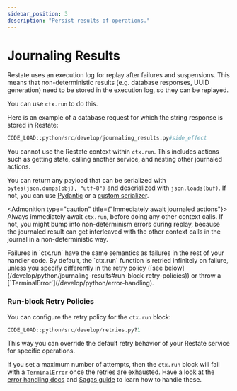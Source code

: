 ```yaml
---
sidebar_position: 3
description: "Persist results of operations."
---
```



# Journaling Results

Restate uses an execution log for replay after failures and suspensions.
This means that non-deterministic results (e.g. database responses, UUID generation) need to be stored in the execution log, so they can be replayed.

You can use `ctx.run` to do this.

Here is an example of a database request for which the string response is stored in Restate:
```python
CODE_LOAD::python/src/develop/journaling_results.py#side_effect
```

You cannot use the Restate context within `ctx.run`.
This includes actions such as getting state, calling another service, and nesting other journaled actions.

You can return any payload that can be serialized with `bytes(json.dumps(obj), "utf-8")` and deserialized with `json.loads(buf)`.
If not, you can use [Pydantic](/develop/python/serialization#pydantic) or a [custom serializer](/develop/python/serialization#custom-serialization).

<Admonition type="caution" title={"Immediately await journaled actions"}>
Always immediately await `ctx.run`, before doing any other context calls.
If not, you might bump into non-determinism errors during replay,
because the journaled result can get interleaved with the other context calls in the journal in a non-deterministic way.
</Admonition>

<Admonition type="note" title="Failure semantics">
Failures in `ctx.run` have the same semantics as failures in the rest of your handler code.
By default, the `ctx.run` function is retried infinitely on failure, unless you specify differently in the retry policy ([see below](/develop/python/journaling-results#run-block-retry-policies)) or throw a [`TerminalError`](/develop/python/error-handling).
</Admonition>

### Run-block Retry Policies

You can configure the retry policy for the `ctx.run` block:

```python
CODE_LOAD::python/src/develop/retries.py?1
```

This way you can override the default retry behavior of your Restate service for specific operations.

If you set a maximum number of attempts, then the `ctx.run` block will fail with a [`TerminalError`](/develop/python/error-handling) once the retries are exhausted.
Have a look at the [error handling docs](/develop/python/error-handling) and [Sagas guide](/guides/sagas) to learn how to handle these.
